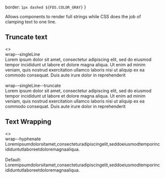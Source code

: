 
  border: `1px dashed ${FDS.COLOR_GRAY}`
}


<Meta title="Style Utilities/Text flow"  />

Allows components to render full strings while CSS
does the job of clamping text to one line.

## Truncate text

<Story name="Truncate text">
  <>
    <TableLayout
      isCSS
      headers={['class', 'description']}
      rows={[
        ['wrap--singleLine', 'Forces text to a single line (nowrap).'],
        ['wrap--singleLine--truncate', 'Forces text to a single line (nowrap) and truncates with "..." entity.'],
      ]} 
    />
    <div style={labelStyle}>wrap--singleLine</div>
    <div className="wrap--singleLine border--all" style={{ ...wrapBorderStyle, width: wrapWidth, overflow: "hidden" }}>
      Lorem ipsum dolor sit amet, consectetur adipiscing elit,
      sed do eiusmod tempor incididunt ut labore et dolore
      magna aliqua. Ut enim ad minim veniam, quis nostrud
      exercitation ullamco laboris nisi ut aliquip ex ea
      commodo consequat. Duis aute irure dolor in reprehenderit
    </div>
    <br />
    <div style={labelStyle}>wrap--singleLine--truncate</div>
    <div className="wrap--singleLine--truncate border--all" style={{ ...wrapBorderStyle, width: wrapWidth }}>
      Lorem ipsum dolor sit amet, consectetur adipiscing elit,
      sed do eiusmod tempor incididunt ut labore et dolore
      magna aliqua. Ut enim ad minim veniam, quis nostrud
      exercitation ullamco laboris nisi ut aliquip ex ea
      commodo consequat. Duis aute irure dolor in reprehenderit
    </div>
  </>
</Story>

## Text Wrapping

<Story name="Text Wrapping">
  <>
    <TableLayout
      isCSS
      headers={['class', 'description']}
      rows={[
        ['wrap--hyphenate', 'Allows breaking on word, displaying hyphenation'],
      ]} 
    />
    <div style={labelStyle}>wrap--hyphenate</div>
    <div className="wrap--hyphenate" style={{ ...wrapBorderStyle, overflow: "hidden", width: wrapWidth }}>
      Loremipsumdolorsitamet,consecteturadipiscingelit,seddoeiusmodtemporincididuntutlaboreetdoloremagnaaliqua.
    </div>
    <br />
    <div>Default:</div>
    <div style={{ ...wrapBorderStyle, overflow: "hidden", width: wrapWidth }}>
      Loremipsumdolorsitamet,consecteturadipiscingelit,seddoeiusmodtemporincididuntutlaboreetdoloremagnaaliqua.
    </div>
  </>
</Story>
